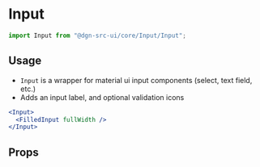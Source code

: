 
<Meta title="Input" component={Input} />

# Input

```js static
import Input from "@dgn-src-ui/core/Input/Input";
```

## Usage

- `Input` is a wrapper for material ui input components (select, text field, etc.)
- Adds an input label, and optional validation icons

```jsx
<Input>
  <FilledInput fullWidth />
</Input>
```

## Props

<Props of={Input} />
